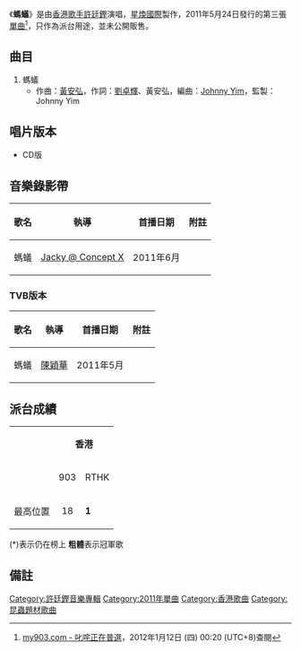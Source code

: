 {{Infobox Single 
| Name           = 螞蟻
| Cover          = 許廷鏗 螞蟻.jpg
| Artist         = [[許廷鏗|許廷鏗]]
| from Album     = [[出走三部曲|出走三部曲]]
| B-side         = 
| Released       = 2011年5月24日
| Format         = CD
| Recorded       = 2011年
| Genre          = [[粵語流行音樂|粵語流行音樂]]
| Length         = 3分45秒
| Label          = [[星煥國際有限公司|星煥國際]]
| Writer         = [[黃安弘|黃安弘]]、[[劉卓輝|劉卓輝]]
| Producer       = [[Johnny_Yim|Johnny Yim]]
| Last single    = [[出走_(單曲)|出走]]<br>（2011年）
| This single    = '''螞蟻'''<br>（2011年）
| Next single    = [[殘忍|殘忍]]<br>（2011年）
}}

《'''螞蟻'''》是由[[香港|香港]][[歌手|歌手]][[許廷鏗|許廷鏗]]演唱，[[星煥國際有限公司|星煥國際]]製作，2011年5月24日發行的第三張[[單曲|單曲]]<ref>[http://www.my903.com/my903/my903SongElection/main.jsp?id=2304 my903.com - 叱咤正在普選]{{Dead link|date=2019年6月 |bot=InternetArchiveBot |fix-attempted=yes }}，2012年1月12日 (四) 00:20 (UTC+8)查閱{{zh-hant}}</ref>，只作為派台用途，並未公開販售。

==曲目==
#螞蟻
#*作曲：[[黃安弘|黃安弘]]，作詞：[[劉卓輝|劉卓輝]]、黃安弘，編曲：[[Johnny_Yim|Johnny Yim]]，監製：Johnny Yim

==唱片版本==
*CD版

==音樂錄影帶==
{| class="wikitable"
! 歌名 !! 執導 !! 首播日期 !! 附註 
|-
|螞蟻||[[Jacky_@_Concept_X|Jacky @ Concept X]]||2011年6月|| 
|}

===TVB版本===
{| class="wikitable"
! 歌名 !! 執導 !! 首播日期 !! 附註 
|-
|螞蟻||[[陳穎華|陳穎華]]||2011年5月|| 
|}

== 派台成績 ==
{| class="wikitable" 
|- 
|rowspan=2|  || colspan=4 align="center"| '''香港''' || '''馬來西亞''' 
|-
| 903 || RTHK || 997 || TVB || 988
|-
| 最高位置 || 18 || '''1''' || 2 || 2 || 20 
|}
(*)表示仍在榜上
'''粗體'''表示冠軍歌

== 備註 ==
<div class="references-small">
<references></references>
</div>

[[Category:許廷鏗音樂專輯|Category:許廷鏗音樂專輯]]
[[Category:2011年單曲|Category:2011年單曲]]
[[Category:香港歌曲|Category:香港歌曲]]
[[Category:昆蟲題材歌曲|Category:昆蟲題材歌曲]]